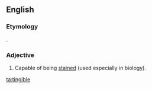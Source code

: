 ==English==

===Etymology===
{{etyl|la|en}} {{m|la|tingere||to [[dye]]}}.

===Adjective===
{{en-adj}}

# Capable of being [[stain]]ed (used especially in biology).

[[ta:tingible]]